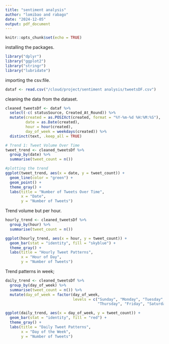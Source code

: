 ```yaml
---
title: "sentiment analysis"
author: "lomibao and rabago"
date: "2024-12-05"
output: pdf_document
---
```


```r
knitr::opts_chunk$set(echo = TRUE)
```
installing the packages.
```r
library("dplyr")
library("ggplot2")
library("stringr")
library("lubridate")
```
importing the csv.file.
```r
dataf <- read.csv("/cloud/project/sentiment analysis/tweetsDF.csv")
```
cleaning the data from the dataset.
```r
cleaned_tweetsDf <- dataf %>%
  select(-c( statusSource, Created_At_Round)) %>%
  mutate(created = as.POSIXct(created, format = "%Y-%m-%d %H:%M:%S"),
         date = as.Date(created),
         hour = hour(created),
         day_of_week = weekdays(created)) %>%
  distinct(text, .keep_all = TRUE)

# Trend 1: Tweet Volume Over Time
tweet_trend <- cleaned_tweetsDf %>%
  group_by(date) %>%
  summarise(tweet_count = n())

#plotting the trend 
ggplot(tweet_trend, aes(x = date, y = tweet_count)) +
  geom_line(color = "green") +
  geom_point() +
  theme_gray() +
  labs(title = "Number of Tweets Over Time",
       x = "Date",
       y = "Number of Tweets")
```
Trend volume but per hour. 
```r
hourly_trend <- cleaned_tweetsDf %>%
  group_by(hour) %>%
  summarise(tweet_count = n())

ggplot(hourly_trend, aes(x = hour, y = tweet_count)) +
  geom_bar(stat = "identity", fill = "skyblue") +
  theme_gray() +
  labs(title = "Hourly Tweet Patterns",
       x = "Hour of Day",
       y = "Number of Tweets")

```
Trend patterns in week;
```r
daily_trend <- cleaned_tweetsDf %>%
  group_by(day_of_week) %>%
  summarise(tweet_count = n()) %>%
  mutate(day_of_week = factor(day_of_week,
                              levels = c("Sunday", "Monday", "Tuesday", "Wednesday", 
                                         "Thursday", "Friday", "Saturday")))

ggplot(daily_trend, aes(x = day_of_week, y = tweet_count)) +
  geom_bar(stat = "identity", fill = "red") +
  theme_gray() +
  labs(title = "Daily Tweet Patterns",
       x = "Day of the Week",
       y = "Number of Tweets")

```

